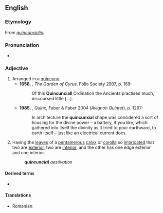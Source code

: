 ==English==

===Etymology===
From {{etyl|la|en}} ''[[quincuncialis]]''.

===Pronunciation===
* {{IPA|/kwɪnˈkʌnʃəl/|lang=en}}

===Adjective===
{{en-adj}}

# Arranged in a [[quincunx]].
#* '''1658''', {{w|Sir Thomas Browne}}, ''The Garden of Cyrus'', Folio Society 2007, p. 169:
#*: Of this '''Quincunciall''' Ordination the Ancients practised much, discoursed little [...].
#* '''1985''', {{w|Lawrence Durrell}}, ''Quinx'', Faber & Faber 2004 (''Avignon Quintet''), p. 1297:
#*: In architecture the '''quincunxial''' shape was considered a sort of housing for the divine power – a battery, if you like, which gathered into itself the divinity as it tried to pour earthward, to earth itself – just like an electrical current does.
# {{lb|en|botany}} Having the [[leaf|leaves]] of a [[pentamerous]] [[calyx]] or [[corolla]] so [[imbricated]] that two are [[exterior]], two are [[interior]], and the other has one edge exterior and one interior.
#: '''''quincuncial''' aestivation''

====Derived terms====
* {{l|en|quincuncial phyllotaxy}}

====Translations====
{{trans-top|arranged in a quincunx}}
* Romanian: {{t+|ro|cvincuncial}}
{{trans-mid}}
{{trans-bottom}}